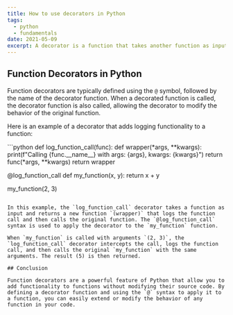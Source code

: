 ```yaml
---
title: How to use decorators in Python
tags:
  - python
  - fundamentals
date: 2021-05-09
excerpt: A decorator is a function that takes another function as input and does some magic.
---
```


## Function Decorators in Python

Function decorators are typically defined using the `@` symbol, followed by the name of the decorator function. When a decorated function is called, the decorator function is also called, allowing the decorator to modify the behavior of the original function.

Here is an example of a decorator that adds logging functionality to a function:

<CodeTitle title="Python" lang="py" />
```python
def log_function_call(func):
    def wrapper(*args, **kwargs):
        print(f"Calling {func.__name__} with args: {args}, kwargs: {kwargs}")
        return func(*args, **kwargs)
    return wrapper

@log_function_call
def my_function(x, y):
    return x + y

my_function(2, 3)
```

In this example, the `log_function_call` decorator takes a function as input and returns a new function `(wrapper)` that logs the function call and then calls the original function. The `@log_function_call` syntax is used to apply the decorator to the `my_function` function.

When `my_function` is called with arguments `(2, 3)`, the `log_function_call` decorator intercepts the call, logs the function call, and then calls the original `my_function` with the same arguments. The result (5) is then returned.

## Conclusion

Function decorators are a powerful feature of Python that allow you to add functionality to functions without modifying their source code. By defining a decorator function and using the `@` syntax to apply it to a function, you can easily extend or modify the behavior of any function in your code.

